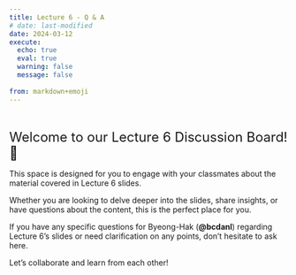 ```yaml
---
title: Lecture 6 - Q & A
# date: last-modified
date: 2024-03-12
execute: 
  echo: true
  eval: true
  warning: false
  message: false
  
from: markdown+emoji
---
```


<br>

<font size = "5">Welcome to our Lecture 6 Discussion Board! 👋 </font>


This space is designed for you to engage with your classmates about the material covered in Lecture 6 slides. 

Whether you are looking to delve deeper into the slides, share insights, or have questions about the content, this is the perfect place for you.

If you have any specific questions for Byeong-Hak (**@bcdanl**) regarding Lecture 6's slides or need clarification on any points, don't hesitate to ask here. 

Let's collaborate and learn from each other!


